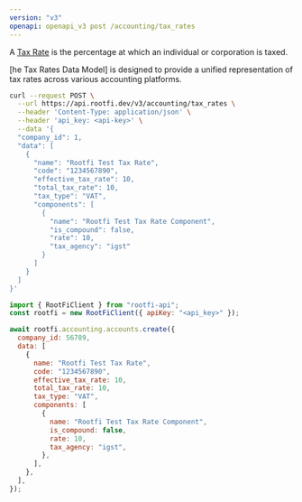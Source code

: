```yaml
---
version: "v3"
openapi: openapi_v3 post /accounting/tax_rates
---
```


A [Tax Rate](https://docs.rootfi.dev/api-reference/tax-rates/overview) is the percentage at which an individual or corporation is taxed.

[he Tax Rates Data Model] is designed to provide a unified representation of tax rates across various accounting platforms.

<RequestExample>

```bash cURL
curl --request POST \
  --url https://api.rootfi.dev/v3/accounting/tax_rates \
  --header 'Content-Type: application/json' \
  --header 'api_key: <api-key>' \
  --data '{
  "company_id": 1,
  "data": [
    {
      "name": "Rootfi Test Tax Rate",
      "code": "1234567890",
      "effective_tax_rate": 10,
      "total_tax_rate": 10,
      "tax_type": "VAT",
      "components": [
        {
          "name": "Rootfi Test Tax Rate Component",
          "is_compound": false,
          "rate": 10,
          "tax_agency": "igst"
        }
      ]
    }
  ]
}'
```

```javascript NodeJS
import { RootFiClient } from "rootfi-api";
const rootfi = new RootFiClient({ apiKey: "<api_key>" });

await rootfi.accounting.accounts.create({
  company_id: 56789,
  data: [
    {
      name: "Rootfi Test Tax Rate",
      code: "1234567890",
      effective_tax_rate: 10,
      total_tax_rate: 10,
      tax_type: "VAT",
      components: [
        {
          name: "Rootfi Test Tax Rate Component",
          is_compound: false,
          rate: 10,
          tax_agency: "igst",
        },
      ],
    },
  ],
});
```

</RequestExample>
